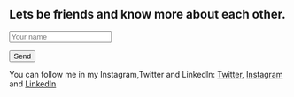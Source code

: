 ## Lets be friends and know more about each other.

<form
name="contact"
method="POST"
data-netlify="true"
data-netlify-honeypot="bot-field">

<input name="name" placeholder="Your name"  type="text"/>

<button> Send</button>
</form>


You can follow me in my Instagram,Twitter and LinkedIn: [Twitter](https://twitter.com/AjalRc), [Instagram](https://www.instagram.com/ajalrc123/?hl=en) and [LinkedIn](https://www.linkedin.com/in/ajal-rc-43032a196/)

